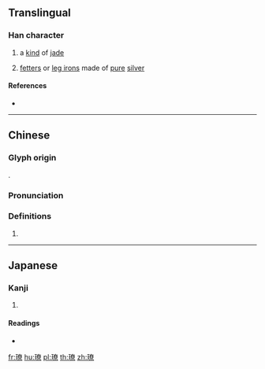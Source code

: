 ==Translingual==

===Han character===
{{Han char|rn=96|rad=玉|as=12|sn=16|four=|canj=MGKCF|ids=⿰[[玉|⺩]][[尞]]}}

# a [[kind]] of [[jade]]
# {{lb|zh|classical}} [[fetter]]s or [[leg irons]] made of [[pure]] [[silver]]

====References====
* {{Han ref|kx=0742.020|dkj=21238|dj=1151.150|hdz=21137.050|uh=7499|ud=29849}}

----

==Chinese==
{{zh-forms}}

===Glyph origin===
{{Han etym}}
{{Han compound|玉|尞|c1=s|c2=p|t1=jade|ls=psc}}.

===Pronunciation===
{{zh-pron
|m=liáo
|c=liu4
|mc=y
|oc=y
|ma=
|cat=n
}}

===Definitions===
{{zh-hanzi}}

# {{rfdef|lang=zh}}

----

==Japanese==

===Kanji===
{{ja-kanji|grade=|rs=玉12}}

# {{defn|lang=ja|sort=玉12}}

====Readings====
* {{ja-readings|on=[[りょう]] (ryō)|kun=[[しろがね]] (shirogane)|nanori=}}

[[fr:璙]]
[[hu:璙]]
[[pl:璙]]
[[th:璙]]
[[zh:璙]]